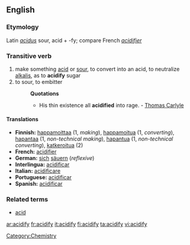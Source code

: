 ==English==

===Etymology===
Latin ''[[acidus]]'' sour, acid + -fy; compare French ''[[acidifier]]''

===Transitive verb===
{{rfc-trverb|Transitive verb}}
{{en-verb|acidif|i|ed}}

# make something [[acid]] or [[sour]], to convert into an acid, to neutralize [[alkalis]], as to '''acidify''' sugar
# to sour, to embitter
#:'''Quotations'''
#:*His thin existence all '''acidified''' into rage. - [[Thomas Carlyle]]

====Translations====
*'''Finnish: ''' [[happamoittaa]] (1, ''making''), [[happamoitua]] (1, ''converting''), [[hapantaa]] (1, ''non-technical making''), [[hapantua]] (1, ''non-technical converting''), [[katkeroitua]] (2)
*'''French: ''' [[acidifier]]
*'''German: ''' [[sich]] [[säuern]] (''reflexive'')
*'''Interlingua: ''' [[acidificar]]
*'''Italian: ''' [[acidificare]]
*'''Portuguese: ''' [[acidificar]]
*'''Spanish: ''' [[acidificar]]

===Related terms===
*[[acid]]

[[Category:Chemistry]]

[[ar:acidify]]
[[fr:acidify]]
[[it:acidify]]
[[fi:acidify]]
[[ta:acidify]]
[[vi:acidify]]